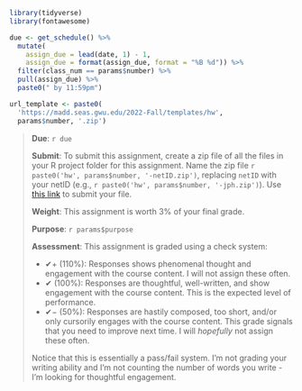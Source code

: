 ```r
library(tidyverse)
library(fontawesome)

due <- get_schedule() %>%
  mutate(
    assign_due = lead(date, 1) - 1,
    assign_due = format(assign_due, format = "%B %d")) %>% 
  filter(class_num == params$number) %>%
  pull(assign_due) %>% 
  paste0(" by 11:59pm")

url_template <- paste0(
  'https://madd.seas.gwu.edu/2022-Fall/templates/hw',
  params$number, '.zip')
```

> **Due**: `r due`
>
> **Submit**: To submit this assignment, create a zip file of all the files in your R project folder for this assignment. Name the zip file ``r paste0('hw', params$number, '-netID.zip')``, replacing `netID` with your netID (e.g., ``r paste0('hw', params$number, '-jph.zip')``). Use [this link](`r params$submit`) to submit your file.
>
> **Weight**: This assignment is worth 3% of your final grade.
>
> **Purpose**: `r params$purpose`
>
> **Assessment**: This assignment is graded using a check system:
>
> - ✔+ (110%): Responses shows phenomenal thought and engagement with the course content. I will not assign these often.
> - ✔ (100%): Responses are thoughtful, well-written, and show engagement with the course content. This is the expected level of performance.
> - ✔− (50%): Responses are hastily composed, too short, and/or only cursorily engages with the course content. This grade signals that you need to improve next time. I will _hopefully_ not assign these often.
>
> Notice that this is essentially a pass/fail system. I'm not grading your writing ability and I'm not counting the number of words you write - I'm looking for thoughtful engagement.

